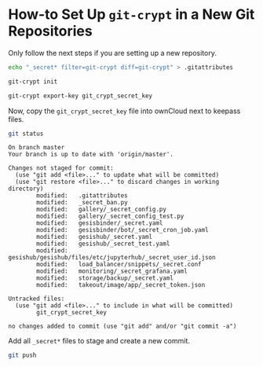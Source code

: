 # How-to Set Up `git-crypt` in a New Git Repositories

::: {.callout-important}

Only follow the next steps if you are setting up a new repository.
:::

```bash
echo "_secret* filter=git-crypt diff=git-crypt" > .gitattributes
```

```bash
git-crypt init
```

```bash
git-crypt export-key git_crypt_secret_key
```

Now, copy the `git_crypt_secret_key` file into ownCloud next to keepass files.

```bash
git status
```

```
On branch master
Your branch is up to date with 'origin/master'.

Changes not staged for commit:
  (use "git add <file>..." to update what will be committed)
  (use "git restore <file>..." to discard changes in working directory)
        modified:   .gitattributes
        modified:   _secret_ban.py
        modified:   gallery/_secret_config.py
        modified:   gallery/_secret_config_test.py
        modified:   gesisbinder/_secret.yaml
        modified:   gesisbinder/bot/_secret_cron_job.yaml
        modified:   gesishub/_secret.yaml
        modified:   gesishub/_secret_test.yaml
        modified:   gesishub/gesishub/files/etc/jupyterhub/_secret_user_id.json
        modified:   load_balancer/snippets/_secret.conf
        modified:   monitoring/_secret_grafana.yaml
        modified:   storage/backup/_secret.yaml
        modified:   takeout/image/app/_secret_token.json

Untracked files:
  (use "git add <file>..." to include in what will be committed)
        git_crypt_secret_key

no changes added to commit (use "git add" and/or "git commit -a")
```

Add all `_secret*` files to stage and create a new commit.

```bash
git push
```
